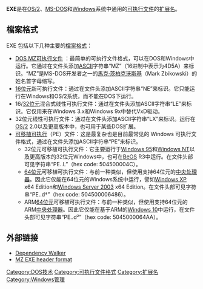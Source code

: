{{Multiple issues|
{{expert|subject=计算机科学}}
{{Expand|time=2014-12-09T07:22:21+00:00}} 
{{请求翻译}}
}}
{{NoteTA
|G1 = IT
}}
{{About|電腦文件格式|[[柚子軟件|柚子軟件]]發售的[[十八禁遊戲|十八禁遊戲]]|E×E}}
'''EXE'''是在[[OS/2|OS/2]]、[[MS-DOS|MS-DOS]]和[[Windows|Windows]]系统中通用的[[可执行文件|可执行文件]]的[[扩展名|扩展名]]。

== 檔案格式 ==
EXE 包括以下几种主要的[[檔案格式|檔案格式]]：
* [[DOS_MZ可执行文件|DOS MZ可执行文件]] ：最简单的可执行文件格式，可以在DOS和Windows中运行。它通过在文件头添加[[ASCII|ASCII]]字符串“MZ”（16进制中表示为4D5A）来标识。“MZ”是MS-DOS开发者之一的[[馬克·茨柏克沃斯基|馬克·茨柏克沃斯基]]（Mark Zbikowski）的姓名首字母缩写。
* [[16位元|16位元]]新可执行文件：通过在文件头添加ASCII字符串“NE”来标识。它只能运行在Windows和OS/2系统，而不能在DOS下运行。
* 16/[[32位元|32位元]]混合式线性可执行文件：通过在文件头添加ASCII字符串“LE”来标识。它仅用来在Windows 3.x和Windows 9x中替代VxD驱动。
* 32位元线性可执行文件：通过在文件头添加ASCII字符串“LX”来标识。运行在[[OS/2|OS/2]] 2.0以及更高版本中，也可用于某些DOS扩展。
* [[可移植可执行|可移植可执行]]（PE）文件：这是最复杂也是目前最常见的 Windows 可执行文件格式，通过在文件头添加ASCII字符串“PE”来标识。
** 32位元可移植可执行文件：它主要运行于[[Windows_95|Windows 95]]和[[Windows_NT|Windows NT]]以及更高版本的32位元Windows中，也可在[[BeOS|BeOS]] R3中运行。在文件头部可见字符串“PE..L”（hex code: 504500004C）。
** [[64位元|64位元]]可移植可执行文件：与前一种类似，但使用支持64位元的[[中央处理器|中央处理器]]。因此它仅能在64位元的Windows系统中运行，譬如[[Windows_XP|Windows XP]] x64 Edition和[[Windows_Server_2003|Windows Server 2003]] x64 Edition。在文件头部可见字符串“PE..d†”（hex code: 504500006486）。
** ARM[[64位元|64位元]]可移植可执行文件：与前一种类似，但使用支持64位元的ARM[[中央处理器|中央处理器]]。因此它仅能在基于ARM的[[Windows_10|Windows 10]]中运行，在文件头部可见字符串“PE..d²”（hex code: 5045000064AA）。

== 外部链接==
* [http://dependencywalker.com/ Dependency Walker]{{Wayback|url=http://dependencywalker.com/ |date=20170513073015 }}{{en}}
* [http://www.delorie.com/djgpp/doc/exe/ MZ EXE header format]{{Wayback|url=http://www.delorie.com/djgpp/doc/exe/ |date=20180106214000 }}{{en}}

{{Executables}}

[[Category:DOS技术|Category:DOS技术]]
[[Category:可执行文件格式|Category:可执行文件格式]]
[[Category:扩展名|Category:扩展名]]
[[Category:Windows管理|Category:Windows管理]]